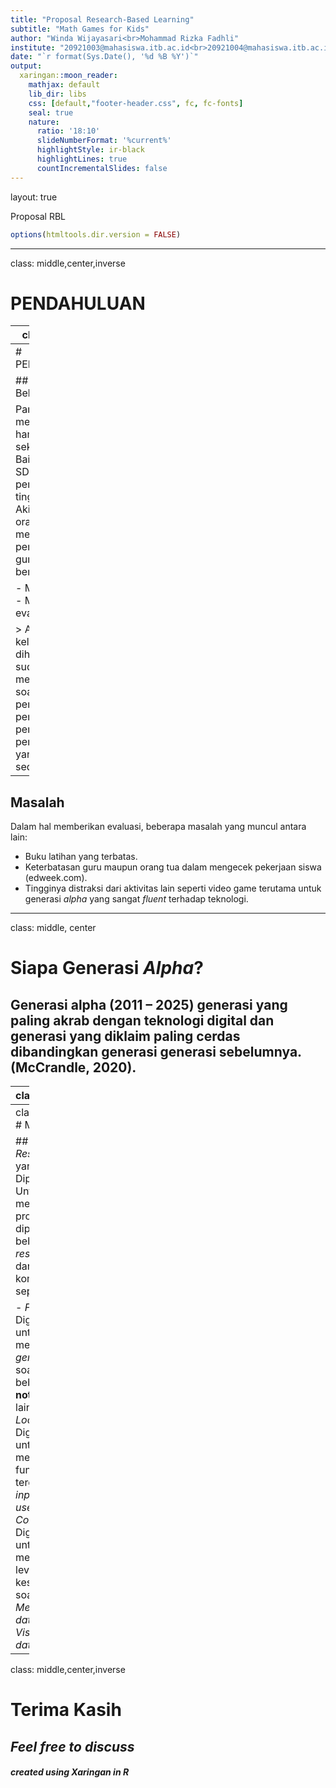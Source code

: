 ```yaml
---
title: "Proposal Research-Based Learning"
subtitle: "Math Games for Kids"
author: "Winda Wijayasari<br>Mohammad Rizka Fadhli"
institute: "20921003@mahasiswa.itb.ac.id<br>20921004@mahasiswa.itb.ac.id"
date: "`r format(Sys.Date(), '%d %B %Y')`"
output:
  xaringan::moon_reader:
    mathjax: default
    lib_dir: libs
    css: [default,"footer-header.css", fc, fc-fonts]
    seal: true
    nature:
      ratio: '18:10'
      slideNumberFormat: '%current%' 
      highlightStyle: ir-black
      highlightLines: true
      countIncrementalSlides: false
---
```

layout: true

<div class="my-footer"><span>Proposal RBL</span></div>

```r
options(htmltools.dir.version = FALSE)
```

---

class: middle,center,inverse

# PENDAHULUAN

---
class: center

```r
knitr::include_graphics("Screenshot from 2021-09-27 15-12-44.png")
```

https://www.bbc.com/indonesia/indonesia-51769074

---
# PENDAHULUAN

## Latar Belakang

Pandemi mengakibatkan hampir semua sekolah ditutup. Baik dari tingkat SD hingga perguruan tinggi. Akibatnya orang tua harus mengambil peran sebagai guru yang bertugas untuk:

- Mengajarkan
- Memberi evaluasi

> Anak SD di kelas 3 - 4 diharapkan sudah bisa mengerjakan soal penambahan, pengurangan, perkalian, dan pembagian yang sederhana. 

--

## Masalah
Dalam hal memberikan evaluasi, beberapa masalah yang muncul antara lain:

- Buku latihan yang terbatas.
- Keterbatasan guru maupun orang tua dalam mengecek pekerjaan siswa (edweek.com).
- Tingginya distraksi dari aktivitas lain seperti video game terutama untuk generasi _alpha_ yang sangat _fluent_ terhadap teknologi.

---

class: middle, center

# Siapa Generasi _Alpha_?

## Generasi alpha (2011 – 2025) generasi yang paling akrab dengan teknologi digital  dan  generasi  yang  diklaim  paling  cerdas  dibandingkan generasi  generasi  sebelumnya. (McCrandle, 2020).

---
class:middle

# PENDAHULUAN

## TUJUAN 

Oleh karena itu, program ini dibuat agar anak bisa mendapatkan soal latihan berhitung yang di-_generate_ secara _random_ dan __otomatis__ dengan __tingkat kesulitan soal dapat disesuaikan__. Sehingga akan tercipta soal latihan yang __tidak terbatas jumlahnya__. Awalnya mungkin akan terlihat seperti mengerjakan _game_ di komputer.

---
class:middle
# METODE

## _Resources_ yang Diperlukan
Untuk membuat program ini, diperlukan beberapa _resources_ dan prinsip komputasi seperti:

- _Function_. Digunakan untuk membuat _generator_ soal dan beberapa __notifikasi__ lainnya.
- _Looping_. Digunakan untuk memanggil fungsi soal tergantung _input_ dari _user_.
- _Conditional_. Digunakan untuk mengatur level kesulitan soal.
- _Menyimpan data_. 
- _Visualisasi data_.

---
class: middle,center,inverse

# Terima Kasih
## _Feel free to discuss_
##### _created using Xaringan in R_